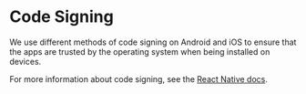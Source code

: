 

# Code Signing

We use different methods of code signing on Android and iOS to ensure that the
apps are trusted by the operating system when being installed on devices.

For more information about code signing, see the
[React Native docs](https://reactnative.dev/docs/running-on-device).

<Tabs groupId="type" queryString>
  <TabItem value="android" label="Android">
    <Android />
  </TabItem>
  <TabItem value="ios" label="iOS">
    <IOS />
  </TabItem>
  <TabItem value="web" label="Web">
    <Animation animation={"coming-soon"} />
  </TabItem>
  <TabItem value="desktop" label="Desktop">
    <Animation animation={"coming-soon"} />
  </TabItem>
</Tabs>
